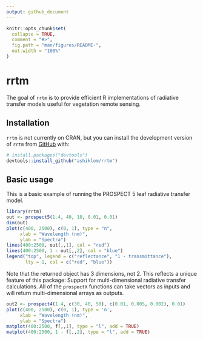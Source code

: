 ```yaml
---
output: github_document
---
```


<!-- README.md is generated from README.Rmd. Please edit that file -->

```r
knitr::opts_chunk$set(
  collapse = TRUE,
  comment = "#>",
  fig.path = "man/figures/README-",
  out.width = "100%"
)
```
# rrtm

<!-- badges: start -->
<!-- badges: end -->

The goal of `rrtm` is to provide efficient R implementations of radiative transfer models useful for vegetation remote sensing.

## Installation

`rrtm` is not currently on CRAN, but
you can install the development version of `rrtm` from [GitHub](https://github.com/) with:

``` r
# install.packages("devtools")
devtools::install_github("ashiklom/rrtm")
```

## Basic usage

This is a basic example of running the PROSPECT 5 leaf radiative transfer model.

```r
library(rrtm)
out <- prospect5(1.4, 40, 10, 0.01, 0.01)
dim(out)
plot(c(400, 2500), c(0, 1), type = "n",
     xlab = "Wavelength (nm)",
     ylab = "Spectra")
lines(400:2500, out[,,1], col = "red")
lines(400:2500, 1 - out[,,2], col = "blue")
legend("top", legend = c("reflectance", "1 - transmittance"),
       lty = 1, col = c("red", "blue"))
```

Note that the returned object has 3 dimensions, not 2.
This reflects a unique feature of this package: Support for multi-dimensional radiative transfer calculations.
All of the `prospectX` functions can take vectors as inputs and will return multi-dimensional arrays as outputs.

```r
out2 <- prospect4(1.4, c(30, 40, 50), c(0.01, 0.005, 0.002), 0.01)
plot(c(400, 2500), c(0, 1), type = 'n',
     xlab = "Wavelength (nm)",
     ylab = "Spectra")
matplot(400:2500, f[,,1], type = "l", add = TRUE)
matplot(400:2500, 1 - f[,,2], type = "l", add = TRUE)
```
